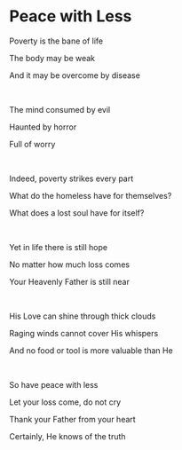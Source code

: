 # Peace with Less

Poverty is the bane of life

The body may be weak

And it may be overcome by disease

<p></p>

<br />

The mind consumed by evil

Haunted by horror

Full of worry

<p></p>

<br />

Indeed, poverty strikes every part

What do the homeless have for themselves?

What does a lost soul have for itself?

<p></p>

<br />

Yet in life there is still hope

No matter how much loss comes

Your Heavenly Father is still near

<p></p>

<br />

His Love can shine through thick clouds

Raging winds cannot cover His whispers

And no food or tool is more valuable than He

<p></p>

<br />

So have peace with less

Let your loss come, do not cry

Thank your Father from your heart

Certainly, He knows of the truth
